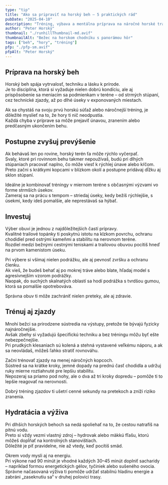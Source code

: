 ```yaml
---
type: "tip"
title: "Ako sa pripraviť na horský beh – 5 praktických rád"
pubDate: "2025-04-10"
description: "Tréning, výbava a mentálna príprava na náročné horské trate."
author: "Peter Horský"
thumbnail: "./runhillThumbnail-md.avif"
thumbnailAlt: "Bežec na horskom chodníku s panorámou hôr"
tags: ["beh", "hory", "tréning"]
pfp: "./pfp-sm.avif"
pfpAlt: "Peter Horský"
---
```


## Príprava na horský beh
Horský beh spája vytrvalosť, techniku a lásku k prírode.  
Je to disciplína, ktorá si vyžaduje nielen dobrú kondíciu, ale aj prispôsobenie sa meniacim sa podmienkam v teréne – od strmých stúpaní, cez technické zjazdy, až po dlhé úseky v exponovaných miestach.  

Ak sa chystáš na svoju prvú horskú súťaž alebo náročnejší tréning, je dôležité myslieť na to, že hory ti nič neodpustia.  
Každá chyba v príprave sa môže prejaviť únavou, zranením alebo predčasným ukončením behu.  

## Postupne zvyšuj prevýšenie
Ak behávaš len po rovine, horský terén ťa môže rýchlo vyčerpať.  
Svaly, ktoré pri rovinnom behu takmer nepoužívaš, budú pri dlhých stúpaniach pracovať naplno, čo môže viesť k rýchlej únave alebo kŕčom.  
Preto začni s krátkymi kopcami v blízkom okolí a postupne pridávaj dĺžku aj sklon stúpaní.

Ideálne je kombinovať tréningy v miernom teréne s občasnými výzvami vo forme strmších úsekov.  
Zameraj sa na prácu s tempom – striedaj úseky, kedy bežíš rýchlejšie, s úsekmi, kedy ideš pomalšie, ale neprestávaš sa hýbať.  

## Investuj
Výber obuvi je jednou z najdôležitejších častí prípravy.  
Kvalitné trailové topánky ti poskytnú istotu na klzkom povrchu, ochranu chodidiel pred ostrými kameňmi a stabilitu na nerovnom teréne.  
Rozdiel medzi bežnými cestnými teniskami a trailovou obuvou pocítiš hneď na prvom kamenistom úseku.

Pri výbere si všímaj nielen podrážku, ale aj pevnosť zvršku a ochranu členku.  
Ak vieš, že budeš behať aj po mokrej tráve alebo blate, hľadaj model s agresívnejším vzorom podrážky.  
Naopak, do suchých skalnatých oblastí sa hodí podrážka s tvrdšou gumou, ktorá sa pomalšie opotrebováva.  

Správna obuv ti môže zachrániť nielen preteky, ale aj zdravie.

## Trénuj aj zjazdy
Mnohí bežci sa prirodzene sústredia na výstupy, pretože tie bývajú fyzicky najnáročnejšie.  
Avšak zbehy si vyžadujú špecifickú techniku a bez tréningu môžu byť ešte nebezpečnejšie.  
Pri prudkých klesaniach sú kolená a stehná vystavené veľkému náporu, a ak sa neovládaš, môžeš ľahko stratiť rovnováhu.

Začni trénovať zjazdy na menej náročných kopcoch.  
Sústred sa na krátke kroky, jemné dopady na prednú časť chodidla a udržuj ruky mierne roztiahnuté pre lepšiu stabilitu.  
Nepozeraj sa priamo pod nohy, ale o dva až tri kroky dopredu – pomôže ti to lepšie reagovať na nerovnosti.  

Dobrý tréning zjazdov ti ušetrí cenné sekundy na pretekoch a zníži riziko zranenia.

## Hydratácia a výživa 
Pri dlhších horských behoch sa nedá spoliehať na to, že cestou natrafíš na pitnú vodu.  
Preto si vždy vezmi vlastný zdroj – hydrovak alebo mäkkú fľašu, ktorú môžeš dopĺňať na kontrolných stanovištiach.  
Dôležité je piť pravidelne, nie až vtedy, keď pocítiš smäd.

Okrem vody mysli aj na energiu.  
Pri výkone nad 90 minút je vhodné každých 30–45 minút doplniť sacharidy – napríklad formou energetických gélov, tyčiniek alebo sušeného ovocia.  
Správne načasovaná výživa ti pomôže udržať stabilnú hladinu energie a zabráni „zaseknutiu sa“ v druhej polovici trasy.